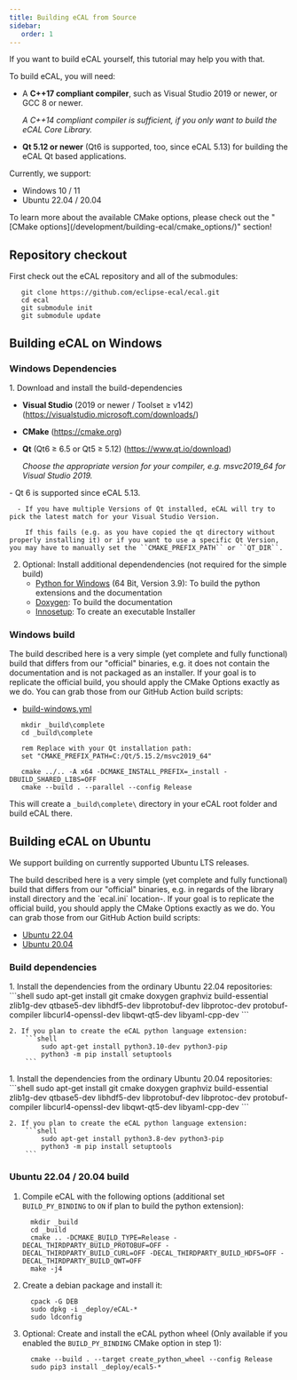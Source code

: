 ```yaml
---
title: Building eCAL from Source
sidebar:
   order: 1
---
```



If you want to build eCAL yourself, this tutorial may help you with that.

To build eCAL, you will need:

- A **C++17 compliant compiler**, such as Visual Studio 2019 or newer, or GCC 8 or newer.
  
  *A C++14 compliant compiler is sufficient, if you only want to build the eCAL Core Library.*

- **Qt 5.12 or newer** (Qt6 is supported, too, since eCAL 5.13) for building the eCAL Qt based applications.

Currently, we support:

- Windows 10 / 11
- Ubuntu 22.04 / 20.04

<Aside type="tip">
   To learn more about the available CMake options, please check out the "[CMake options](/development/building-ecal/cmake_options/)" section!
</Aside>

## Repository checkout

First check out the eCAL repository and all of the submodules:

```shell
   git clone https://github.com/eclipse-ecal/ecal.git
   cd ecal
   git submodule init
   git submodule update
```

## Building eCAL on Windows
### Windows Dependencies
<Steps>
1. Download and install the build-dependencies

   - **Visual Studio** (2019 or newer / Toolset ≥ v142) (https://visualstudio.microsoft.com/downloads/)

   - **CMake** (https://cmake.org)

   - **Qt** (Qt6 ≥ 6.5 or Qt5 ≥ 5.12) (https://www.qt.io/download)

     *Choose the appropriate version for your compiler, e.g. msvc2019_64 for Visual Studio 2019.*
   <Aside>
      - Qt 6 is supported since eCAL 5.13.

      - If you have multiple Versions of Qt installed, eCAL will try to pick the latest match for your Visual Studio Version.

        If this fails (e.g. as you have copied the qt directory without properly installing it) or if you want to use a specific Qt Version, you may have to manually set the ``CMAKE_PREFIX_PATH`` or ``QT_DIR``.
   </Aside>
      
2. Optional: Install additional dependendencies (not required for the simple build)
   - [Python for Windows](https://www.python.org/downloads/) (64 Bit, Version 3.9): To build the python extensions and the documentation
   - [Doxygen](https://www.doxygen.nl/download.html#srcbin): To build the documentation
   - [Innosetup](https://jrsoftware.org/isdl.php): To create an executable Installer
</Steps>

### Windows build

<Aside type="tip" title="See also">
   The build described here is a very simple (yet complete and fully functional) build that differs from our "official" binaries, e.g. it does not contain the documentation and is not packaged as an installer.
   If your goal is to replicate the official build, you should apply the CMake Options exactly as we do.
   You can grab those from our GitHub Action build scripts:

   - [build-windows.yml](https://github.com/eclipse-ecal/ecal/blob/master/.github/workflows/build-windows.yml)
</Aside>

```shell
   mkdir _build\complete
   cd _build\complete
   
   rem Replace with your Qt installation path:
   set "CMAKE_PREFIX_PATH=C:/Qt/5.15.2/msvc2019_64"

   cmake ../.. -A x64 -DCMAKE_INSTALL_PREFIX=_install -DBUILD_SHARED_LIBS=OFF
   cmake --build . --parallel --config Release
```

This will create a `_build\complete\` directory in your eCAL root folder and build eCAL there.


## Building eCAL on Ubuntu

We support building on currently supported Ubuntu LTS releases.

<Aside type="tip" title="See also">
   The build described here is a very simple (yet complete and fully functional) build that differs from our "official" binaries, e.g. in regards of the library install directory and the `ecal.ini` location-.
   If your goal is to replicate the official build, you should apply the CMake Options exactly as we do.
   You can grab those from our GitHub Action build scripts:

   - [Ubuntu 22.04](https://github.com/eclipse-ecal/ecal/blob/master/.github/workflows/build-ubuntu-22.yml)
   - [Ubuntu 20.04](https://github.com/eclipse-ecal/ecal/blob/master/.github/workflows/build-ubuntu-20.yml)
</Aside>

### Build dependencies

<Tabs>
  <TabItem label="Ubuntu 22.04">
    1. Install the dependencies from the ordinary Ubuntu 22.04 repositories:
        ```shell
            sudo apt-get install git cmake doxygen graphviz build-essential zlib1g-dev qtbase5-dev libhdf5-dev libprotobuf-dev libprotoc-dev protobuf-compiler libcurl4-openssl-dev libqwt-qt5-dev libyaml-cpp-dev
        ```

    2. If you plan to create the eCAL python language extension:
        ```shell
            sudo apt-get install python3.10-dev python3-pip
            python3 -m pip install setuptools
        ```
  </TabItem>
  <TabItem label="Ubuntu 20.04">
    1. Install the dependencies from the ordinary Ubuntu 20.04 repositories:
        ```shell
            sudo apt-get install git cmake doxygen graphviz build-essential zlib1g-dev qtbase5-dev libhdf5-dev libprotobuf-dev libprotoc-dev protobuf-compiler libcurl4-openssl-dev libqwt-qt5-dev libyaml-cpp-dev
        ```

    2. If you plan to create the eCAL python language extension:
        ```shell
            sudo apt-get install python3.8-dev python3-pip
            python3 -m pip install setuptools
        ```
  </TabItem>
</Tabs>
            
### Ubuntu 22.04 / 20.04 build

1. Compile eCAL with the following options (additional set `BUILD_PY_BINDING` to `ON` if plan to build the python extension):
    ```shell
      mkdir _build
      cd _build
      cmake .. -DCMAKE_BUILD_TYPE=Release -DECAL_THIRDPARTY_BUILD_PROTOBUF=OFF -DECAL_THIRDPARTY_BUILD_CURL=OFF -DECAL_THIRDPARTY_BUILD_HDF5=OFF -DECAL_THIRDPARTY_BUILD_QWT=OFF
      make -j4
    ```

2. Create a debian package and install it:
    ```shell
      cpack -G DEB
      sudo dpkg -i _deploy/eCAL-*
      sudo ldconfig
    ```

3. Optional: Create and install the eCAL python wheel (Only available if you enabled the `BUILD_PY_BINDING` CMake option in step 1):
    ```shell
      cmake --build . --target create_python_wheel --config Release
      sudo pip3 install _deploy/ecal5-*
    ```